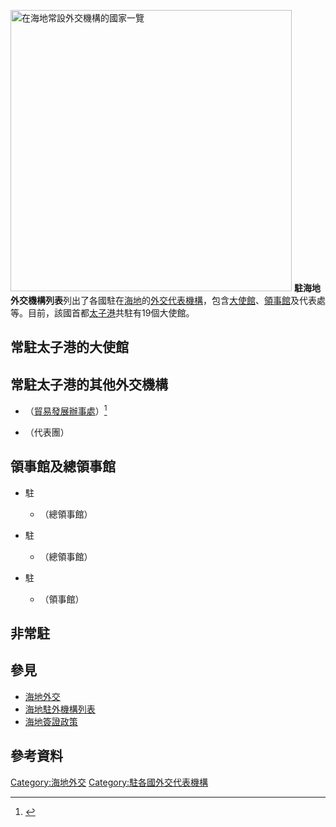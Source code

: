 {{NoteTA|G1=地名}}
[[Image:Diplomatic missions in Haiti.png|thumb|right|450px|在海地常設外交機構的國家一覽
{{legend|red|海地}}
{{legend|#002fa7|在海地常設外交機構的國家}}
{{legend|#709ad1|在海地常設實質駐外機構之國家}}
]]
'''駐海地外交機構列表'''列出了各國駐在[[海地|海地]]的[[外交代表機構|外交代表機構]]，包含[[大使館|大使館]]、[[領事館|領事館]]及代表處等。目前，該國首都[[太子港|太子港]]共駐有19個大使館。

==常駐太子港的大使館==
{{column|2|
*{{ARG}}
*{{BHS}}
*{{BRA}} <ref>{{cite web|url=http://portoprincipe.itamaraty.gov.br/pt-br/|title=Embaixada do Brasil em Porto Príncipe|accessdate=2020-09-26|archive-date=2020-03-24|archive-url=https://web.archive.org/web/20200324062246/http://portoprincipe.itamaraty.gov.br/pt-br/|dead-url=no}}</ref>
*{{CAN}} <ref>{{cite web|url=https://www.canadainternational.gc.ca/haiti/index.aspx?lang=eng|title=Embassy of Canada in Haiti|accessdate=2020-09-26|archive-date=2020-06-19|archive-url=https://web.archive.org/web/20200619094519/https://www.canadainternational.gc.ca/haiti/index.aspx?lang=eng|dead-url=no}}</ref>
*{{CHL}}
*{{ROC-TWN}}（{{link-ja|中華民國駐海地大使館|在ハイチ中華民国大使館|大使館}}）<ref>{{cite web|title=大使館簡介|publisher={{link-ja|中華民國駐海地大使館|在ハイチ中華民国大使館|中華民國駐海地共和國大使館}}|url=https://www.roc-taiwan.org/ht/post/10.html|date=2020-08-12|archiveurl=https://web.archive.org/web/20200926055459/https://www.roc-taiwan.org/ht/post/10.html|archivedate=2020-09-26|deadurl=no}}</ref>
*{{CUB}}
*{{DOM}}
*{{FRA}} <ref>{{cite web|url=https://ht.ambafrance.org/|title=Ambassade de France en Haïti|accessdate=2020-09-26|archive-date=2020-07-15|archive-url=https://web.archive.org/web/20200715054052/https://ht.ambafrance.org/|dead-url=no}}</ref>
*{{DEU}}
*{{Flag|Holy See}}
*{{JPN}}
*{{MEX}}
*{{PAN}}
*{{ESP}}
*{{CHE}}
*{{GBR}} <ref>{{cite web|url=https://www.gov.uk/government/news/foreign-office-minister-hugo-swire-opens-new-british-embassy-in-haiti|title=Foreign Office Minister Hugo Swire opens new British Embassy in Haiti|publisher=Foreign & Commonwealth Office press release|date=2013-06-12|accessdate=2020-09-26|archive-date=2019-07-23|archive-url=https://web.archive.org/web/20190723234340/https://www.gov.uk/government/news/foreign-office-minister-hugo-swire-opens-new-british-embassy-in-haiti|dead-url=no}}</ref>
*{{USA}} <ref>{{cite web|url=https://ht.usembassy.gov|title=Embassy of the United States in Port-au-Prince (in Creole, English and French)|archiveurl=https://web.archive.org/web/20200925052815/https://ht.usembassy.gov/ |archivedate=2020-09-25 |deadurl=no}}</ref>
*{{VEN}}
}}

==常駐太子港的其他外交機構==
*{{PRC}}（[[中國海地貿易發展辦事處|貿易發展辦事處]]）<ref name="About">{{cite web |title=中国海地贸易发展办事处简介 |url=http://ht.chinacommercialoffice.org/chn/sdcjj/t1253208.htm |publisher=中国海地贸易发展办事处 |accessdate=2020-07-24 |archive-date=2020-07-24 |archive-url=https://web.archive.org/web/20200724045328/http://ht.chinacommercialoffice.org/chn/sdcjj/t1253208.htm |dead-url=no }}</ref>
*{{EU}}（代表團）

== 領事館及總領事館 ==
* 駐{{tsl|en|Anse-à-Pitres|安塞皮特爾}}
** {{DOM}}（總領事館）
* 駐{{tsl|en|Ouanaminthe|瓦納明特}}
** {{DOM}}（總領事館）
* 駐{{tsl|en|Belladère|貝拉代爾}}
** {{DOM}}（領事館）

== 非常駐 ==
{{column|2|
* {{BRU}}（[[华盛顿哥伦比亚特区|华盛顿哥伦比亚特区]]）
* {{BAN}}（[[华盛顿哥伦比亚特区|华盛顿哥伦比亚特区]]）
* {{COL}}（[[聖多明哥|聖多明哥]]）
* {{FIN}}（[[墨西哥城|墨西哥城]]）
* {{GRE}}（[[卡拉卡斯|卡拉卡斯]]）
* {{GUA}}（[[聖多明哥|聖多明哥]]）
* {{IND}}（[[哈瓦那|哈瓦那]]）
* {{IDN}}（[[哈瓦那|哈瓦那]]）
* {{ISL}}（[[纽约市|纽约市]]）
* {{IRL}}（[[纽约市|纽约市]]）
* {{ISR}}（[[聖多明哥|聖多明哥]]) <ref name="Jefe">{{cite web |title=El Embajador |url=https://embassies.gov.il/santo-domingo/AboutTheEmbassy/Pages/The-ambassador.aspx |website=Embajada de Israel en la Republica Dominica |accessdate=2020-05-30 |archive-date=2020-02-24 |archive-url=https://web.archive.org/web/20200224053157/http://embassies.gov.il/santo-domingo/AboutTheEmbassy/Pages/The-ambassador.aspx |dead-url=no }}</ref>    
* {{LAO}}（[[哈瓦那|哈瓦那]]）
* {{Flag|Maldives}}（[[纽约市|纽约市]]）
* {{Flag|Malaysia}}（[[哈瓦那|哈瓦那]]）
* {{NCA}}（[[聖多明哥|聖多明哥]]）
* {{NED}}（[[聖多明哥|聖多明哥]]）
* {{PAR}}（[[哈瓦那|哈瓦那]]）
* {{PHL}}（[[华盛顿哥伦比亚特区|华盛顿哥伦比亚特区]]）
* {{POR}}（[[哈瓦那|哈瓦那]]）
* {{POL}}（[[波哥大|波哥大]]）
* {{RUS}}（[[卡拉卡斯|卡拉卡斯]]）
* {{KSA}}（[[哈瓦那|哈瓦那]]）
* {{SRB}}（[[哈瓦那|哈瓦那]]）
* {{SGP}}（[[纽约市|纽约市]]）
* {{KOR}}（[[聖多明哥|聖多明哥]]）
* {{THA}}（[[渥太华|渥太华]]）
* {{TUR}}（[[聖多明哥|聖多明哥]]）
* {{TKM}}（[[纽约市|纽约市]]）
* {{TOG}}（[[华盛顿哥伦比亚特区|华盛顿哥伦比亚特区]]）
* {{UAE}}（[[哈瓦那|哈瓦那]]）
* {{VIE}}（[[哈瓦那|哈瓦那]]）
* {{Flag|Zimbabwe}}（[[华盛顿哥伦比亚特区|华盛顿哥伦比亚特区]]）
}}

==參見==
{{portal box|國際關係}}
*[[海地外交|海地外交]]
*[[海地駐外機構列表|海地駐外機構列表]] 
*[[海地簽證政策|海地簽證政策]] 

== 參考資料 ==
{{reflist}}

{{海地外交}}
{{北美洲主題|prefix=駐|2=外交機構列表|countries_only=y}}

[[Category:海地外交|Category:海地外交]]
[[Category:駐各國外交代表機構|Category:駐各國外交代表機構]]